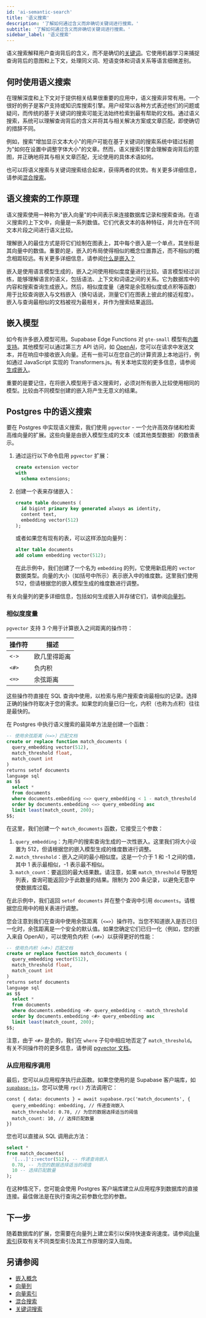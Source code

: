```yaml
---
id: 'ai-semantic-search'
title: '语义搜索'
description: '了解如何通过含义而非确切关键词进行搜索。'
subtitle: '了解如何通过含义而非确切关键词进行搜索。'
sidebar_label: '语义搜索'
---
```


语义搜索解释用户查询背后的含义，而不是确切的[关键词](/docs/guides/ai/keyword-search)。它使用机器学习来捕捉查询背后的意图和上下文，处理同义词、短语变体和词语关系等语言细微差别。

## 何时使用语义搜索

在理解深度和上下文对于提供相关结果很重要的应用中，语义搜索非常有用。一个很好的例子是客户支持或知识库搜索引擎。用户经常以各种方式表述他们的问题或疑问，而传统的基于关键词的搜索可能无法始终检索到最有帮助的文档。通过语义搜索，系统可以理解查询背后的含义并将其与相关解决方案或文章匹配，即使确切的措辞不同。

例如，搜索"增加显示文本大小"的用户可能在基于关键词的搜索系统中错过标题为"如何在设置中调整字体大小"的文章。然而，语义搜索引擎会理解查询背后的意图，并正确地将其与相关文章匹配，无论使用的具体术语如何。

也可以将语义搜索与关键词搜索结合起来，获得两者的优势。有关更多详细信息，请参阅[混合搜索](/docs/guides/ai/hybrid-search)。

## 语义搜索的工作原理

语义搜索使用一种称为"嵌入向量"的中间表示来连接数据库记录和搜索查询。在语义搜索的上下文中，向量是一系列数值。它们代表文本的各种特征，并允许在不同文本片段之间进行语义比较。

理解嵌入的最佳方式是将它们绘制在图表上，其中每个嵌入是一个单点，其坐标是其向量中的数值。重要的是，嵌入的布局使得相似的概念位置靠近，而不相似的概念相距较远。有关更多详细信息，请参阅[什么是嵌入？](/docs/guides/ai/concepts#what-are-embeddings)

嵌入是使用语言模型生成的，嵌入之间使用相似度度量进行比较。语言模型经过训练，能够理解语言的语义，包括语法、上下文和词语之间的关系。它为数据库中的内容和搜索查询生成嵌入。然后，相似度度量（通常是余弦相似度或点积等函数）用于比较查询嵌入与文档嵌入（换句话说，测量它们在图表上彼此的接近程度）。嵌入与查询最相似的文档被视为最相关，并作为搜索结果返回。

## 嵌入模型

如今有许多嵌入模型可用。Supabase Edge Functions 对 `gte-small` 模型有[内置支持](/docs/guides/functions/examples/semantic-search)。其他模型可以通过第三方 API 访问，如 [OpenAI](https://platform.openai.com/docs/guides/embeddings)，您可以在请求中发送文本，并在响应中接收嵌入向量。还有一些可以在您自己的计算资源上本地运行，例如通过 JavaScript 实现的 Transformers.js。有关本地实现的更多信息，请参阅[生成嵌入](/docs/guides/ai/quickstarts/generate-text-embeddings)。

重要的是要记住，在将嵌入模型用于语义搜索时，必须对所有嵌入比较使用相同的模型。比较由不同模型创建的嵌入将产生无意义的结果。

## Postgres 中的语义搜索

要在 Postgres 中实现语义搜索，我们使用 `pgvector` - 一个允许高效存储和检索高维向量的扩展。这些向量是由嵌入模型生成的文本（或其他类型数据）的数值表示。

1. 通过运行以下命令启用 `pgvector` 扩展：

   ```sql
   create extension vector
   with
     schema extensions;
   ```

1. 创建一个表来存储嵌入：

   ```sql
   create table documents (
     id bigint primary key generated always as identity,
     content text,
     embedding vector(512)
   );
   ```

   或者如果您有现有的表，可以这样添加向量列：

   ```sql
   alter table documents
   add column embedding vector(512);
   ```

   在此示例中，我们创建了一个名为 `embedding` 的列，它使用新启用的 `vector` 数据类型。向量的大小（如括号中所示）表示嵌入中的维度数。这里我们使用 512，但请根据您的嵌入模型生成的维度数进行调整。

有关向量列的更多详细信息，包括如何生成嵌入并存储它们，请参阅[向量列](/docs/guides/ai/vector-columns)。

### 相似度度量

`pgvector` 支持 3 个用于计算嵌入之间距离的操作符：

| **操作符** | **描述** |
| ------------ | ---------------------- |
| `<->` | 欧几里得距离 |
| `<#>` | 负内积 |
| `<=>` | 余弦距离 |

这些操作符直接在 SQL 查询中使用，以检索与用户搜索查询最相似的记录。选择正确的操作符取决于您的需求。如果您的向量已归一化，内积（也称为点积）往往是最快的。

在 Postgres 中执行语义搜索的最简单方法是创建一个函数：

```sql
-- 使用余弦距离（<=>）匹配文档
create or replace function match_documents (
  query_embedding vector(512),
  match_threshold float,
  match_count int
)
returns setof documents
language sql
as $$
  select *
  from documents
  where documents.embedding <=> query_embedding < 1 - match_threshold
  order by documents.embedding <=> query_embedding asc
  limit least(match_count, 200);
$$;
```

在这里，我们创建一个 `match_documents` 函数，它接受三个参数：

1. `query_embedding`：为用户的搜索查询生成的一次性嵌入。这里我们将大小设置为 512，但请根据您的嵌入模型生成的维度数进行调整。
1. `match_threshold`：嵌入之间的最小相似度。这是一个介于 1 和 -1 之间的值，其中 1 表示最相似，-1 表示最不相似。
1. `match_count`：要返回的最大结果数。请注意，如果 `match_threshold` 导致短列表，查询可能返回少于此数量的结果。限制为 200 条记录，以避免无意中使数据库过载。

在此示例中，我们返回 `setof documents` 并在整个查询中引用 `documents`。请根据您应用中的相关表进行调整。

您会注意到我们在查询中使用余弦距离（`<=>`）操作符。当您不知道嵌入是否已归一化时，余弦距离是一个安全的默认值。如果您确定它们已归一化（例如，您的嵌入来自 OpenAI），可以使用负内积（`<#>`）以获得更好的性能：

```sql
-- 使用负内积（<#>）匹配文档
create or replace function match_documents (
  query_embedding vector(512),
  match_threshold float,
  match_count int
)
returns setof documents
language sql
as $$
  select *
  from documents
  where documents.embedding <#> query_embedding < -match_threshold
  order by documents.embedding <#> query_embedding asc
  limit least(match_count, 200);
$$;
```

注意，由于 `<#>` 是负的，我们在 `where` 子句中相应地否定了 `match_threshold`。有关不同操作符的更多信息，请参阅 [pgvector 文档](https://github.com/pgvector/pgvector?tab=readme-ov-file#vector-operators)。

### 从应用程序调用

最后，您可以从应用程序执行此函数。如果您使用的是 Supabase 客户端库，如 [`supabase-js`](https://github.com/supabase/supabase-js)，您可以使用 `rpc()` 方法调用它：

```tsx
const { data: documents } = await supabase.rpc('match_documents', {
  query_embedding: embedding, // 传递查询嵌入
  match_threshold: 0.78, // 为您的数据选择适当的阈值
  match_count: 10, // 选择匹配数量
})
```

您也可以直接从 SQL 调用此方法：

```sql
select *
from match_documents(
  '[...]'::vector(512), -- 传递查询嵌入
  0.78, -- 为您的数据选择适当的阈值
  10 -- 选择匹配数量
);
```

在这种情况下，您可能会使用 Postgres 客户端库建立从应用程序到数据库的直接连接。最佳做法是在执行查询之前参数化您的参数。

## 下一步

随着数据库的扩展，您需要在向量列上建立索引以保持快速查询速度。请参阅[向量索引](/docs/guides/ai/vector-indexes)获取有关不同类型索引及其工作原理的深入指南。

## 另请参阅

- [嵌入概念](/docs/guides/ai/concepts)
- [向量列](/docs/guides/ai/vector-columns)
- [向量索引](/docs/guides/ai/vector-indexes)
- [混合搜索](/docs/guides/ai/hybrid-search)
- [关键词搜索](/docs/guides/ai/keyword-search)
